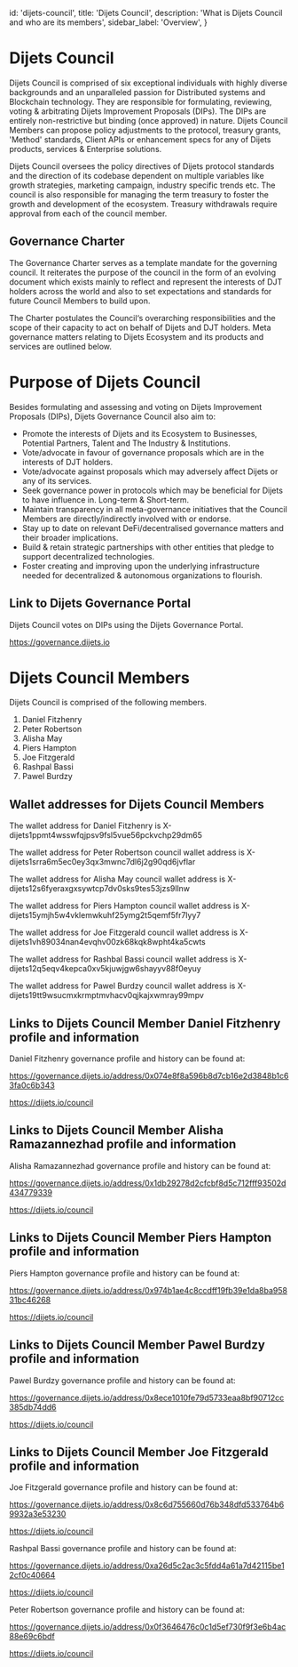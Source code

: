 
  id: 'dijets-council',
  title: 'Dijets Council',
  description: 'What is Dijets Council and who are its members',
  sidebar_label: 'Overview',
}

# Dijets Council

Dijets Council is comprised of six exceptional individuals with highly diverse backgrounds and an unparalleled passion for Distributed systems and Blockchain technology. They are responsible for formulating, reviewing, voting & arbitrating Dijets Improvement Proposals (DIPs). The DIPs are entirely non-restrictive but binding (once approved) in nature. Dijets Council Members can propose policy adjustments to the protocol, treasury grants, 'Method' standards, Client APIs or enhancement specs for any of Dijets products, services & Enterprise solutions.

Dijets Council oversees the policy directives of Dijets protocol standards and the direction of its codebase dependent on multiple variables like growth strategies, marketing campaign, industry specific trends etc. The council is also responsible for managing the term treasury to foster the growth and development of the ecosystem. Treasury withdrawals require approval from each of the council member.

## Governance Charter

The Governance Charter serves as a template mandate for the governing council. It reiterates the purpose of the council in the form of an evolving document which exists mainly to reflect and represent the interests of DJT holders across the world and also to set expectations and standards for future Council Members to build upon.

The Charter postulates the Council‘s overarching responsibilities and the scope of their capacity to act on behalf of Dijets and DJT holders. Meta governance matters relating to Dijets Ecosystem and its products and services are outlined below.

# Purpose of Dijets Council

Besides formulating and assessing and voting on Dijets Improvement Proposals (DIPs), Dijets Governance Council also aim to:

- Promote the interests of Dijets and its Ecosystem to Businesses, Potential Partners, Talent and The Industry & Institutions.
- Vote/advocate in favour of governance proposals which are in the interests of DJT holders.
- Vote/advocate against proposals which may adversely affect Dijets or any of its services.
- Seek governance power in protocols which may be beneficial for Dijets to have influence in. Long-term & Short-term.
- Maintain transparency in all meta-governance initiatives that the Council Members are directly/indirectly involved with or endorse.
- Stay up to date on relevant DeFi/decentralised governance matters and their broader implications.
- Build & retain strategic partnerships with other entities that pledge to support decentralized technologies.
- Foster creating and improving upon the underlying infrastructure needed for decentralized & autonomous organizations to flourish.

## Link to Dijets Governance Portal

Dijets Council votes on DIPs using the Dijets Governance Portal.

https://governance.dijets.io

# Dijets Council Members

Dijets Council is comprised of the following members.

1. Daniel Fitzhenry
1. Peter Robertson
1. Alisha May
1. Piers Hampton
1. Joe Fitzgerald
1. Rashpal Bassi
1. Pawel Burdzy

## Wallet addresses for Dijets Council Members

The wallet address for Daniel Fitzhenry is X-dijets1ppmt4wsswfqjpsv9fsl5vue56pckvchp29dm65

The wallet address for  Peter Robertson council wallet address is X-dijets1srra6m5ec0ey3qx3mwnc7dl6j2g90qd6jvflar

The wallet address for  Alisha May council wallet address is X-dijets12s6fyeraxgxsywtcp7dv0sks9tes53jzs9llnw

The wallet address for Piers Hampton council wallet address is X-dijets15ymjh5w4vklemwkuhf25ymg2t5qemf5fr7lyy7

The wallet address for Joe Fitzgerald council wallet address is X-dijets1vh89034nan4evqhv00zk68kqk8wpht4ka5cwts

The wallet address for Rashbal Bassi council wallet address is X-dijets12q5eqv4kepca0xv5kjuwjgw6shayyv88f0eyuy

The wallet address for Pawel Burdzy council wallet address is X-dijets19tt9wsucmxkrmptmvhacv0qjkajxwmray99mpv

## Links to Dijets Council Member Daniel Fitzhenry profile and information

Daniel Fitzhenry governance profile and history can be found at:

https://governance.dijets.io/address/0x074e8f8a596b8d7cb16e2d3848b1c63fa0c6b343

https://dijets.io/council

## Links to Dijets Council Member Alisha Ramazannezhad profile and information

Alisha Ramazannezhad governance profile and history can be found at:

https://governance.dijets.io/address/0x1db29278d2cfcbf8d5c712fff93502d434779339

https://dijets.io/council

## Links to Dijets Council Member Piers Hampton profile and information

Piers Hampton governance profile and history can be found at:

https://governance.dijets.io/address/0x974b1ae4c8ccdff19fb39e1da8ba95831bc46268

https://dijets.io/council

## Links to Dijets Council Member Pawel Burdzy profile and information

Pawel Burdzy governance profile and history can be found at:

https://governance.dijets.io/address/0x8ece1010fe79d5733eaa8bf90712cc385db74dd6

https://dijets.io/council

## Links to Dijets Council Member Joe Fitzgerald profile and information

Joe Fitzgerald governance profile and history can be found at:

https://governance.dijets.io/address/0x8c6d755660d76b348dfd533764b69932a3e53230

https://dijets.io/council

Rashpal Bassi governance profile and history can be found at:

https://governance.dijets.io/address/0xa26d5c2ac3c5fdd4a61a7d42115be12cf0c40664

https://dijets.io/council

Peter Robertson governance profile and history can be found at:

https://governance.dijets.io/address/0x0f3646476c0c1d5ef730f9f3e6b4ac88e69c6bdf

https://dijets.io/council

